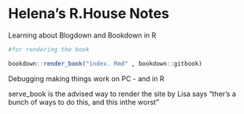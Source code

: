 # Helena's R.House Notes

Learning about Blogdown and Bookdown in R

```r
#for rendering the book

bookdown::render_book("index. Rmd" , bookdown::gitbook)


```

Debugging making things work on PC - and in R

serve_book is the advised way to render the site by Lisa says "ther's a bunch of ways to do this, and this inthe worst"